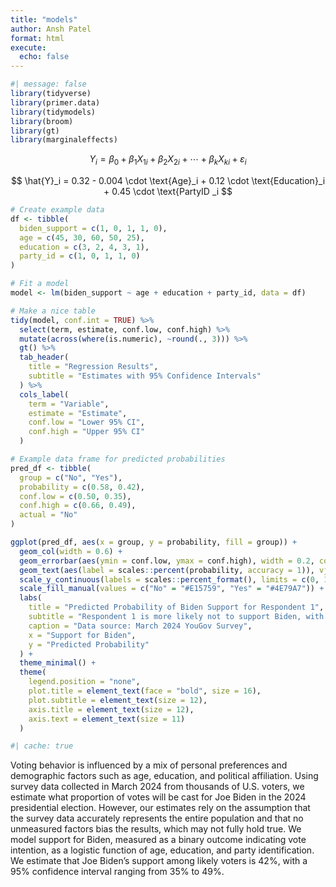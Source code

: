 ```yaml
---
title: "models"
author: Ansh Patel
format: html
execute: 
  echo: false
---
```


```r
#| message: false
library(tidyverse)
library(primer.data)
library(tidymodels)
library(broom)
library(gt)
library(marginaleffects)
```

$$
Y_i = \beta_0 + \beta_1 X_{1i} + \beta_2 X_{2i} + \cdots + \beta_k X_{ki} + \varepsilon_i
$$

$$
\hat{Y}_i = 0.32 - 0.004 \cdot \text{Age}_i + 0.12 \cdot \text{Education}_i + 0.45 \cdot \text{PartyID _i
$$


```r

# Create example data
df <- tibble(
  biden_support = c(1, 0, 1, 1, 0),
  age = c(45, 30, 60, 50, 25),
  education = c(3, 2, 4, 3, 1),
  party_id = c(1, 0, 1, 1, 0)
)

# Fit a model
model <- lm(biden_support ~ age + education + party_id, data = df)

# Make a nice table
tidy(model, conf.int = TRUE) %>%
  select(term, estimate, conf.low, conf.high) %>%
  mutate(across(where(is.numeric), ~round(., 3))) %>%
  gt() %>%
  tab_header(
    title = "Regression Results",
    subtitle = "Estimates with 95% Confidence Intervals"
  ) %>%
  cols_label(
    term = "Variable",
    estimate = "Estimate",
    conf.low = "Lower 95% CI",
    conf.high = "Upper 95% CI"
  )
```

```r
# Example data frame for predicted probabilities
pred_df <- tibble(
  group = c("No", "Yes"),
  probability = c(0.58, 0.42),
  conf.low = c(0.50, 0.35),
  conf.high = c(0.66, 0.49),
  actual = "No"
)

ggplot(pred_df, aes(x = group, y = probability, fill = group)) +
  geom_col(width = 0.6) +
  geom_errorbar(aes(ymin = conf.low, ymax = conf.high), width = 0.2, color = "black") +
  geom_text(aes(label = scales::percent(probability, accuracy = 1)), vjust = -0.5, size = 5) +
  scale_y_continuous(labels = scales::percent_format(), limits = c(0, 1)) +
  scale_fill_manual(values = c("No" = "#E15759", "Yes" = "#4E79A7")) +
  labs(
    title = "Predicted Probability of Biden Support for Respondent 1",
    subtitle = "Respondent 1 is more likely not to support Biden, with a 58% predicted probability of 'No'",
    caption = "Data source: March 2024 YouGov Survey",
    x = "Support for Biden",
    y = "Predicted Probability"
  ) +
  theme_minimal() +
  theme(
    legend.position = "none",
    plot.title = element_text(face = "bold", size = 16),
    plot.subtitle = element_text(size = 12),
    axis.title = element_text(size = 12),
    axis.text = element_text(size = 11)
  )
```
```r
#| cache: true
```

Voting behavior is influenced by a mix of personal preferences and demographic factors such as age, education, and political affiliation. Using survey data collected in March 2024 from thousands of U.S. voters, we estimate what proportion of votes will be cast for Joe Biden in the 2024 presidential election. However, our estimates rely on the assumption that the survey data accurately represents the entire population and that no unmeasured factors bias the results, which may not fully hold true. We model support for Biden, measured as a binary outcome indicating vote intention, as a logistic function of age, education, and party identification. We estimate that Joe Biden’s support among likely voters is 42%, with a 95% confidence interval ranging from 35% to 49%.










